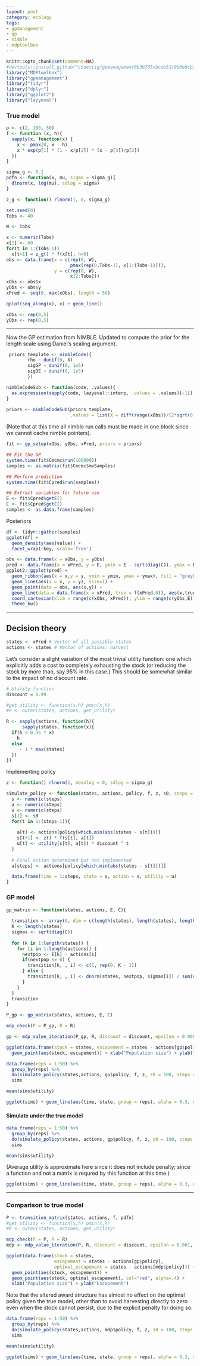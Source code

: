 ```yaml
---
layout: post
category: ecology
tags:
- gpmanagement
- gp
- nimble
- mdptoolbox
---
```



```r
knitr::opts_chunk$set(comment=NA)
#devtools::install_github("cboettig/gpmanagement@b3b765cbceb51c9b0b8cb2724e395353ec365df9")
library("MDPtoolbox")
library("gpmanagement")
library("tidyr")
library("dplyr")
library("ggplot2")
library("lazyeval")
```



### True model



```r
p <- c(2, 100, 50)
f <- function (x, h){
  sapply(x, function(x) {
    x <- pmax(0, x - h)
    x * exp(p[1] * (1 - x/p[2]) * (x - p[3])/p[2])
  })
}

sigma_g <- 0.1
pdfn <- function(x, mu, sigma = sigma_g){
  dlnorm(x, log(mu), sdlog = sigma)
}

z_g <- function() rlnorm(1, 0, sigma_g)

```



```r
set.seed(0)
Tobs <- 40

W <- Tobs

x <- numeric(Tobs)
x[1] <- 60
for(t in 1:(Tobs-1))
  x[t+1] = z_g() * f(x[t], h=0)
obs <- data.frame(x = c(rep(0, W), 
                        pmax(rep(0,Tobs-1), x[1:(Tobs-1)])), 
                  y = c(rep(0, W), 
                        x[2:Tobs]))
xObs <- obs$x
yObs <- obs$y
xPred <- seq(0, max(xObs), length = 50)
```

```r
qplot(seq_along(x), x) + geom_line()
```

```r
xObs <- rep(0,5)
yObs <- rep(0,5)
```

-------------------------------------------------

Now the GP estimation from NIMBLE.  Updated to compute the prior for the length scale using Daniel's scaling argument.  


```r
 priors_template <- nimbleCode({
        rho ~ dunif(0, X)
        sigGP ~ dunif(0, 1e5)
        sigOE ~ dunif(0, 1e5)
        })  

nimbleCodeSub <- function(code, .values){
  as.expression(sapply(code, lazyeval::interp, .values = .values)[-1])
}
  
priors <- nimbleCodeSub(priors_template, 
                        .values = list(X = diff(range(xObs))/(2*sqrt(6))) )
```


(Note that at this time all nimble run calls must be made in one block since we cannot cache nimble pointers).


```r
fit <- gp_setup(xObs, yObs, xPred, priors = priors)

## Fit the GP
system.time(fit$Cmcmc$run(100000))
samples <- as.matrix(fit$Cmcmc$mvSamples)

## Perform prediction
system.time(fit$Cpred$run(samples))

## Extract variables for future use
E <- fit$Cpred$getE()
C <- fit$Cpred$getC()
samples <- as.data.frame(samples)
```



Posteriors

```r
df <- tidyr::gather(samples)
ggplot(df) + 
  geom_density(aes(value)) + 
  facet_wrap(~key, scale='free')
```  



```r
obs <- data.frame(x = xObs, y = yObs)
pred <- data.frame(x = xPred, y = E, ymin = E - sqrt(diag(C)), ymax = E + sqrt(diag(C)))
ggplot2::ggplot(pred) + 
  geom_ribbon(aes(x = x,y = y, ymin = ymin, ymax = ymax), fill = "grey80") +
  geom_line(aes(x = x, y = y), size=1) + 
  geom_point(data = obs, aes(x,y)) +
  geom_line(data = data.frame(x = xPred, true = f(xPred,0)), aes(x,true), col="red") + 
  coord_cartesian(xlim = range(c(xObs, xPred)), ylim = range(c(yObs,E))) +
  theme_bw() 

```



-------------------------------

## Decision theory


```r
states <- xPred # Vector of all possible states
actions <- states # Vector of actions: harvest
```


Let's consider a slight variation of the most trivial utility function: one which explicitly adds a cost to completely exhausting the stock (or reducing the stock by more than, say 95% in this case.)  This should be somewhat similar to the impact of no discount rate.

```r
# Utility function
discount = 0.99

#get_utility <- function(x,h) pmin(x,h)
#R <- outer(states, actions, get_utility)

R <- sapply(actions, function(h){
      sapply(states, function(x){
  if(h < 0.95 * x)
    h
  else 
	 - 1 * max(states)
  })
})

```




Implementing policy

```r
z <- function() rlnorm(1, meanlog = 0, sdlog = sigma_g)

simulate_policy <- function(states, actions, policy, f, z, s0, steps = 50, utility = function(s,a) NA, discount = 1){
  s <- numeric(steps)
  a <- numeric(steps)
  u <- numeric(steps)
  s[1] <- s0
  for(t in 1:(steps-1)){
    
    a[t] <- actions[policy[which.min(abs(states - s[t]))]]
    s[t+1] <- z() * f(s[t], a[t])
    u[t] <- utility(s[t], a[t]) * discount ^ t
  }
  
  # Final action determined but not implemented
  a[steps] <- actions[policy[which.min(abs(states - s[t]))]]

  data.frame(time = 1:steps, state = s, action = a, utility = u)
}
```





### GP model



```r
gp_matrix <- function(states, actions, E, C){
  
  transition <- array(0, dim = c(length(states), length(states), length(actions)))
  K <- length(states)
  sigmas <- sqrt(diag(C))
  
  for (k in 1:length(states)) {
    for (i in 1:length(actions)) {
      nextpop <- E[k] - actions[i]
      if(nextpop <= 0) {
        transition[k, , i] <- c(1, rep(0, K - 1))
      } else {
        transition[k, , i] <- dnorm(states, nextpop, sigmas[i]) / sum(dnorm(states, nextpop, sigmas[i]))
      }
    }
  }
  transition
}

P_gp <- gp_matrix(states, actions, E, C)
```



```r
mdp_check(P = P_gp, R = R)

gp <- mdp_value_iteration(P_gp, R, discount = discount, epsilon = 0.00001, max_iter = 5e3, V0 = numeric(length(states)))

```



```r
ggplot(data.frame(stock = states, escapement = states - actions[gp$policy])) +
  geom_point(aes(stock, escapement)) + xlab("Population size") + ylab("Escapement")
```



```r
data.frame(reps = 1:50) %>% 
  group_by(reps) %>% 
  do(simulate_policy(states,actions, gp$policy, f, z, s0 = 100, steps = 20, utility = pmin, discount = discount)[c("time", "state", "utility")]) ->
  sims 

mean(sims$utility)

```


```r
ggplot(sims) + geom_line(aes(time, state, group = reps), alpha = 0.3, col = "darkblue")
```






#### Simulate under the true model

```r
data.frame(reps = 1:50) %>% 
  group_by(reps) %>% 
  do(simulate_policy(states, actions, gp$policy, f, z, s0 = 100, steps = 20, utility = pmin, discount = discount)[c("time", "state", "utility")]) ->
  sims 

mean(sims$utility)

```

(Average utility is approximate here since it does not include penalty; since a function and not a matrix is requred by this function at this time.)


```r
ggplot(sims) + geom_line(aes(time, state, group = reps), alpha = 0.3, col = "darkblue")
```


------------

### Comparison to true model


```r
P <- transition_matrix(states, actions, f, pdfn)
#get_utility <- function(x,h) pmin(x,h)
#R <- outer(states, actions, get_utility)
```


```r
mdp_check(P = P, R = R)
mdp <- mdp_value_iteration(P, R, discount = discount, epsilon = 0.001, max_iter = 5e3, V0 = numeric(length(states)))

```



```r
ggplot(data.frame(stock = states, 
                  escapement = states - actions[gp$policy], 
                  optimal_escapement = states - actions[mdp$policy])) +
  geom_point(aes(stock, escapement)) + 
  geom_point(aes(stock, optimal_escapement), col="red", alpha=.4) + 
  xlab("Population size") + ylab("Escapement")
```


Note that the altered award structure has almost no effect on the optimal policy given the true model, other than to avoid harvesting directly to zero even when the stock cannot persist, due to the explicit penalty for doing so.


```r

data.frame(reps = 1:50) %>% 
  group_by(reps) %>% 
  do(simulate_policy(states,actions, mdp$policy, f, z, s0 = 100, steps = 20, utility = pmin, discount = discount)[c("time", "state", "utility")]) ->
  sims 

mean(sims$utility)
```




```r
ggplot(sims) + geom_line(aes(time, state, group = reps), alpha = 0.3, col = "darkblue")
```


